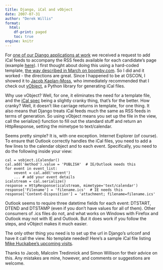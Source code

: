 ```yaml
---
title: Django, iCal and vObject
date: 2007-07-31
author: "Derek Willis"
format:
  html:
    df-print: paged
    toc: true
engine: knitr
---
```


For [one of our Django applications at work](http://web.archive.org/web/20071229080437/http://projects.washingtonpost.com/2008-presidential-candidates/tracker/) we received a request to add iCal feeds to accompany the RSS feeds available for each candidate's page (example [here](http://web.archive.org/web/20071225222926/http://projects.washingtonpost.com/2008-presidential-candidates/tracker/candidates/hillary-clinton/)). I first thought about doing this using a hard-coded template, [the way described in March on boomby.com](http://web.archive.org/web/20071225222926/http://boomby.com/?p=4). So I did and it worked - the directions are great. Since I happened to be at OSCON, I showed it to [Jacob Kaplan-Moss](http://www.jacobian.org/), who immediately recommended that I check out [vObject](http://vobject.skyhouseconsulting.com/), a Python library for generating iCal files.

Why use vObject? Well, for one, it eliminates the need for a template file, and the [iCal spec](http://www.ietf.org/rfc/rfc2445.txt) being a slightly cranky thing, that's for the better. How cranky? Well, it doesn't like carriage returns in template, for one thing. It also means that Django treats iCal feeds much the same as RSS feeds in terms of generation. So using vObject means you set up the file in the view, call the serialize() function to fill out the standard stuff and return an HttpResponse, setting the mimetype to text/calendar.

Seems pretty simple? It is, with one exception. Internet Explorer (of course). To ensure that Outlook correctly handles the iCal files, you need to add a few lines to the calendar object and to each event. Specifically, you need to do the following inside your view:


    cal = vobject.iCalendar()
    cal.add('method').value = 'PUBLISH'  # IE/Outlook needs this
    for event in event_list:
        vevent = cal.add('vevent')
        ... # add your event details
    icalstream = cal.serialize()
    response = HttpResponse(icalstream, mimetype='text/calendar')
    response['Filename'] = 'filename.ics'  # IE needs this
    response['Content-Disposition'] = 'attachment; filename=filename.ics'

Outlook seems to require three datetime fields for each event: DTSTART, DTEND and DTSTAMP (even if you don't have values for all of them). Other consumers of .ics files do not, and what works on Windows with Firefox and Outlook may not with IE and Outlook. But it does work if you follow the steps, and vObject makes it much easier.

The only other thing you need is to set up the url in Django's urlconf and have it call the view. No template needed! Here's a sample iCal file listing [Mike Huckabee's upcoming visits](http://web.archive.org/web/20071225222926/http://projects.washingtonpost.com/2008-presidential-candidates/tracker/ical/candidates/mike-huckabee/).

Thanks to Jacob, Malcolm Tredinnick and Simon Willison for their advice on this. Any mistakes are mine, however, and comments or suggestions are welcome.